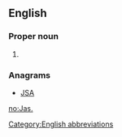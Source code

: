 {{also|jäs|Jas|Jaś}}

==English==

===Proper noun===
{{en-proper noun}}

# {{alternative spelling of|Jas|lang=en}}

===Anagrams===
* [[JSA#English|JSA]]

[[Category:English abbreviations]]

[[no:Jas.]]